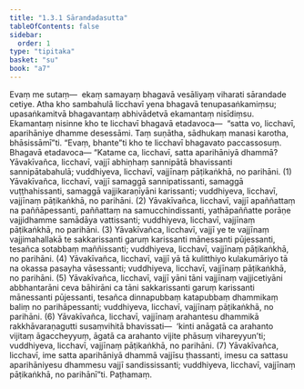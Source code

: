 ```yaml
---
title: "1.3.1 Sārandadasutta"
tableOfContents: false
sidebar:
  order: 1
type: "tipitaka"
basket: "su"
book: "a7"
---
```



<DynamicBreadcrumb />

<Division number="21" book="a7" bookNo="16" page="407">

<Paragraph number="95" book="a7">
Evaṃ me sutaṃ—  ekaṃ samayaṃ bhagavā vesāliyaṃ viharati sārandade cetiye. Atha kho sambahulā licchavī yena bhagavā tenupasaṅkamiṃsu; upasaṅkamitvā bhagavantaṃ abhivādetvā ekamantaṃ nisīdiṃsu. Ekamantaṃ nisinne kho te licchavī bhagavā etadavoca—  “satta vo, licchavī, aparihāniye dhamme desessāmi. Taṃ suṇātha, sādhukaṃ manasi karotha, bhāsissāmī”ti. “Evaṃ, bhante”ti kho te licchavī bhagavato paccassosuṃ. Bhagavā etadavoca—
</Paragraph>

<Paragraph number="96" book="a7">
“Katame ca, licchavī, satta aparihāniyā dhammā? Yāvakīvañca, licchavī, vajjī abhiṇhaṃ sannipātā bhavissanti sannipātabahulā; vuddhiyeva, licchavī, vajjīnaṃ pāṭikaṅkhā, no parihāni. (1)
</Paragraph>

<Paragraph number="97" book="a7">
Yāvakīvañca, licchavī, vajjī samaggā sannipatissanti, samaggā vuṭṭhahissanti, samaggā vajjikaraṇīyāni karissanti; vuddhiyeva, licchavī, vajjīnaṃ pāṭikaṅkhā, no parihāni. (2)
</Paragraph>

<Paragraph number="98" book="a7">
Yāvakīvañca, licchavī, vajjī apaññattaṃ na paññāpessanti, paññattaṃ na samucchindissanti, yathāpaññatte porāṇe vajjidhamme samādāya vattissanti; vuddhiyeva, licchavī, vajjīnaṃ pāṭikaṅkhā, no parihāni. (3)
</Paragraph>

<Paragraph number="99" book="a7">
Yāvakīvañca, licchavī, vajjī ye te vajjīnaṃ vajjimahallakā te sakkarissanti garuṃ karissanti mānessanti pūjessanti, tesañca sotabbaṃ maññissanti; vuddhiyeva, licchavī, vajjīnaṃ pāṭikaṅkhā, no parihāni. (4)
</Paragraph>

<Paragraph number="100" book="a7">
Yāvakīvañca, licchavī, vajjī yā tā kulitthiyo kulakumāriyo tā na okassa pasayha vāsessanti; vuddhiyeva, licchavī, vajjīnaṃ pāṭikaṅkhā, no parihāni. (5)
</Paragraph>

<Paragraph number="101" book="a7">
Yāvakīvañca, licchavī, vajjī yāni tāni vajjīnaṃ vajjicetiyāni abbhantarāni ceva bāhirāni ca tāni sakkarissanti garuṃ karissanti mānessanti pūjessanti, tesañca dinnapubbaṃ katapubbaṃ dhammikaṃ baliṃ no parihāpessanti; vuddhiyeva, licchavī, vajjīnaṃ pāṭikaṅkhā, no parihāni. (6)
</Paragraph>

<Paragraph number="102" book="a7">
Yāvakīvañca, licchavī, vajjīnaṃ arahantesu dhammikā rakkhāvaraṇagutti susaṃvihitā bhavissati—  ‘kinti anāgatā ca arahanto vijitaṃ āgaccheyyuṃ, āgatā ca arahanto vijite phāsuṃ vihareyyun’ti; vuddhiyeva, licchavī, vajjīnaṃ pāṭikaṅkhā, no parihāni. (7)
</Paragraph>

<Paragraph number="103" book="a7">
Yāvakīvañca, licchavī, ime satta aparihāniyā dhammā vajjīsu ṭhassanti, imesu ca sattasu aparihāniyesu dhammesu vajjī sandississanti; vuddhiyeva, licchavī, vajjīnaṃ pāṭikaṅkhā, no parihānī”ti.

</Paragraph>
</Division>

<Paragraph number="104" type="center" book="a7">
Paṭhamaṃ.
</Paragraph>